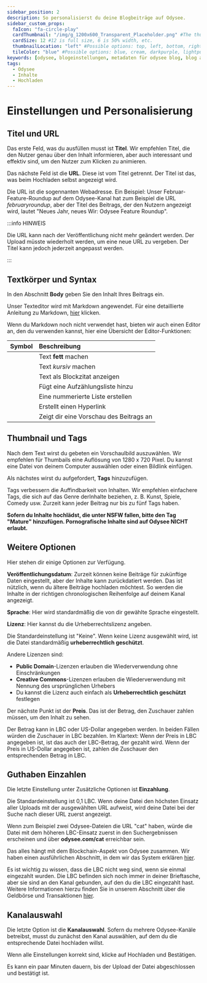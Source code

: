 ---
sidebar_position: 2
description: So personalisierst du deine Blogbeiträge auf Odysee.
sidebar_custom_props:
  faIcon: "fa-circle-play"
  cardThumbnail: "/img/g_1200x600_Transparent_Placeholder.png" #The thumbnail on the category card.
  cardSize: 12 #12 is full size, 6 is 50% width, etc.
  thumbnailLocation: "left" #Possible options: top, left, bottom, right, none
  tileColor: "blue" #Possible options: blue, cream, darkpurple, lightpurple, mauve, orange, pink, none
keywords: [odysee, blogeinstellungen, metadaten für odysee blog, blog auf odysee richtig personalisieren]
tags:
  - Odysee
  - Inhalte
  - Hochladen
---

# Einstellungen und Personalisierung

## Titel und URL

Das erste Feld, was du ausfüllen musst ist **Titel**. Wir empfehlen Titel, die den Nutzer genau über den Inhalt informieren, aber auch interessant und effektiv sind, um den Nutzer zum Klicken zu animieren.

Das nächste Feld ist die **URL**. Diese ist vom Titel getrennt. Der Titel ist das, was beim Hochladen selbst angezeigt wird. 

Die URL ist die sogennanten Webadresse. Ein Beispiel: Unser Februar-Feature-Roundup auf dem Odysee-Kanal hat zum Beispiel die URL *februaryroundup*, aber der Titel des Beitrags, der den Nutzern angezeigt wird, lautet "Neues Jahr, neues Wir: Odysee Feature Roundup".

:::info HINWEIS

Die URL kann nach der Veröffentlichung nicht mehr geändert werden. Der Upload müsste wiederholt werden, um eine neue URL zu vergeben. Der Titel kann jedoch jederzeit angepasst werden. 

:::

## Textkörper und Syntax

In den Abschnitt **Body** geben Sie den Inhalt Ihres Beitrags ein.

Unser Texteditor wird mit Markdown angewendet. Für eine detaillierte Anleitung zu Markdown, [hier](https://www.markdownguide.org/basic-syntax/) klicken.

Wenn du Markdown noch nicht verwendet hast, bieten wir auch einen Editor an, den du verwenden kannst, hier eine Übersicht der Editor-Funktionen:

|Symbol|Beschreibung|
|:-|:-|
|<FontAwesomeIcon icon="fa-solid fa-bold" />| Text **fett** machen|
|<FontAwesomeIcon icon="fa-solid fa-italic" />| Text *kursiv* machen|
|<FontAwesomeIcon icon="fa-solid fa-quote-left" />| Text als Blockzitat anzeigen|
|<FontAwesomeIcon icon="fa-solid fa-list-ul" />| Fügt eine Aufzählungsliste hinzu |
|<FontAwesomeIcon icon="fa-solid fa-list-ol" />| Eine nummerierte Liste erstellen |
|<FontAwesomeIcon icon="fa-solid fa-link" />| Erstellt einen Hyperlink |
|<FontAwesomeIcon icon="fa-solid fa-eye" />| Zeigt dir eine Vorschau des Beitrags an |

## Thumbnail und Tags

Nach dem Text wirst du gebeten ein Vorschaulbild auszuwählen. Wir empfehlen für Thumbails eine Auflösung von 1280 x 720 Pixel. Du kannst eine Datei von deinem Computer auswählen oder einen Bildlink einfügen. 

Als nächstes wirst du aufgefordert, **Tags** hinzuzufügen.

Tags verbessern die Auffindbarkeit von Inhalten. Wir empfehlen einfachere Tags, die sich auf das Genre derInhalte beziehen, z. B. Kunst, Spiele, Comedy usw. Zurzeit kann jeder Beitrag nur bis zu fünf Tags haben.

**Sofern du Inhalte hochlädst, die unter NSFW fallen, bitte den Tag "Mature" hinzufügen. Pornografische Inhalte sind auf Odysee NICHT erlaubt.**

## Weitere Optionen

Hier stehen dir einige Optionen zur Verfügung. 

**Veröffentlichungsdatum**: Zurzeit können keine Beiträge für zukünftige Daten eingestellt, aber der Inhalte kann zurückdatiert werden. Das ist nützlich, wenn du ältere Beiträge hochladen möchtest. So werden die Inhalte in der richtigen chronologischen Reihenfolge auf deinem Kanal angezeigt.

**Sprache**: Hier wird standardmäßig die von dir gewählte Sprache eingestellt.

**Lizenz**: Hier kannst du die Urheberrechtslizenz angeben.

Die Standardeinstellung ist "Keine". Wenn keine Lizenz ausgewählt wird, ist die Datei standardmäßig **urheberrechtlich geschützt**. 

Andere Lizenzen sind:

- **Public Domain**-Lizenzen erlauben die Wiederverwendung ohne Einschränkungen
- **Creative Commons**-Lizenzen erlauben die Wiederverwendung mit Nennung des ursprünglichen Urhebers
- Du kannst die Lizenz auch einfach als **Urheberrechtlich geschützt** festlegen

Der nächste Punkt ist der **Preis**. Das ist der Betrag, den Zuschauer zahlen müssen, um den Inhalt zu sehen.

Der Betrag kann in LBC oder US-Dollar angegeben werden. In beiden Fällen würden die Zuschauer in LBC bezahlen. Im Klartext: Wenn der Preis in LBC angegeben ist, ist das auch der LBC-Betrag, der gezahlt wird. Wenn der Preis in US-Dollar angegeben ist, zahlen die Zuschauer den entsprechenden Betrag in LBC.

## Guthaben Einzahlen

Die letzte Einstellung unter Zusätzliche Optionen ist **Einzahlung**.

Die Standardeinstellung ist 0,1 LBC. Wenn deine Datei den höchsten Einsatz aller Uploads mit der ausgewählten URL aufweist, wird deine Datei bei der Suche nach dieser URL zuerst angezeigt.

Wenn zum Beispiel zwei Odysee-Dateien die URL "cat" haben, würde die Datei mit dem höheren LBC-Einsatz zuerst in den Suchergebnissen erscheinen und über **odysee.com/cat** erreichbar sein.

Das alles hängt mit dem Blockchain-Aspekt von Odysee zusammen. Wir haben einen ausführlichen Abschnitt, in dem wir das System erklären [hier](/category-blockchain/category-staking/naming).

Es ist wichtig zu wissen, dass die LBC nicht weg sind, wenn sie einmal eingezahlt wurden. Die LBC befinden sich noch immer in deiner Brieftasche, aber sie sind an den Kanal gebunden, auf den du die LBC eingezahlt hast. Weitere Informationen hierzu finden Sie in unserem Abschnitt über die Geldbörse und Transaktionen [hier](/category-wallet/).

## Kanalauswahl

Die letzte Option ist die **Kanalauswahl**. Sofern du mehrere Odysee-Kanäle betreibst, musst du zunächst den Kanal auswählen, auf dem du die entsprechende Datei hochladen willst.

Wenn alle Einstellungen korrekt sind, klicke auf <PrimaryOdyseeButton>Hochladen</PrimaryOdyseeButton> und <PrimaryOdyseeButton>Bestätigen</PrimaryOdyseeButton>.

Es kann ein paar Minuten dauern, bis der Upload der Datei abgeschlossen und bestätigt ist.
